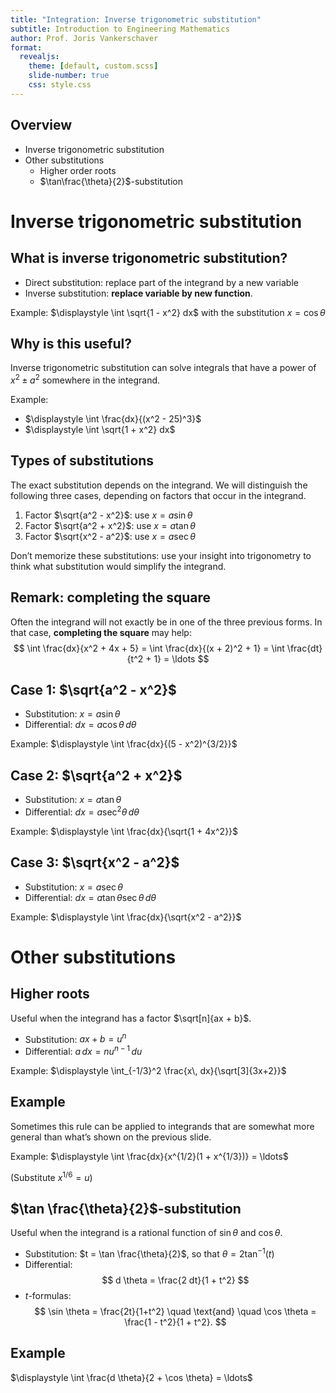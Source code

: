 ```yaml
---
title: "Integration: Inverse trigonometric substitution"
subtitle: Introduction to Engineering Mathematics
author: Prof. Joris Vankerschaver
format:
  revealjs:
    theme: [default, custom.scss]
    slide-number: true
    css: style.css
---
```


## Overview

- Inverse trigonometric substitution
- Other substitutions
  - Higher order roots
  - $\tan\frac{\theta}{2}$-substitution

# Inverse trigonometric substitution

## What is inverse trigonometric substitution?

- Direct substitution: replace part of the integrand by a new variable
- Inverse substitution: **replace variable by new function**.

Example: $\displaystyle \int \sqrt{1 - x^2} dx$ with the substitution $x = \cos \theta$

## Why is this useful?

Inverse trigonometric substitution can solve integrals that have a power of $x^2 \pm a^2$ somewhere in the integrand.

Example:

- $\displaystyle \int \frac{dx}{(x^2 - 25)^3}$
- $\displaystyle \int \sqrt{1 + x^2} dx$

## Types of substitutions

The exact substitution depends on the integrand. We will distinguish the following three cases, depending on factors that occur in the integrand.

1. Factor $\sqrt{a^2 - x^2}$: use $x = a \sin \theta$
2. Factor $\sqrt{a^2 + x^2}$: use $x = a \tan \theta$
3. Factor $\sqrt{x^2 - a^2}$: use $x = a \sec \theta$

Don't memorize these substitutions: use your insight into trigonometry to think what substitution would simplify the integrand.

## Remark: completing the square

Often the integrand will not exactly be in one of the three previous forms. In that case, **completing the square** may help:
$$
    \int \frac{dx}{x^2 + 4x + 5} = \int \frac{dx}{(x + 2)^2 + 1} = \int \frac{dt}{t^2 + 1} = \ldots
$$

## Case 1: $\sqrt{a^2 - x^2}$

- Substitution: $x = a \sin \theta$
- Differential: $dx = a \cos \theta \, d \theta$

Example: $\displaystyle \int \frac{dx}{(5 - x^2)^{3/2}}$

## Case 2: $\sqrt{a^2 + x^2}$

- Substitution: $x = a \tan \theta$
- Differential: $dx = a \sec^2 \theta \, d \theta$

Example: $\displaystyle \int \frac{dx}{\sqrt{1 + 4x^2}}$

## Case 3: $\sqrt{x^2 - a^2}$

- Substitution: $x = a \sec \theta$
- Differential: $dx = a \tan \theta \sec \theta \, d \theta$

Example: $\displaystyle \int \frac{dx}{\sqrt{x^2 - a^2}}$

# Other substitutions

## Higher roots

Useful when the integrand has a factor $\sqrt[n]{ax + b}$.

- Substitution: $ax + b = u^n$
- Differential: $a \, dx = n u^{n-1} \, du$

Example: $\displaystyle \int_{-1/3}^2 \frac{x\, dx}{\sqrt[3]{3x+2}}$

## Example

Sometimes this rule can be applied to integrands that are somewhat more general than what's shown on the previous slide.

Example: $\displaystyle \int \frac{dx}{x^{1/2}(1 + x^{1/3})} = \ldots$

(Substitute $x^{1/6} = u$)

## $\tan \frac{\theta}{2}$-substitution

Useful when the integrand is a rational function of $\sin \theta$ and $\cos \theta$.

- Substitution: $t = \tan \frac{\theta}{2}$, so that $\theta = 2\tan^{-1}(t)$
- Differential: 
$$
d \theta = \frac{2 dt}{1 + t^2}
$$
- $t$-formulas:
$$
    \sin \theta = \frac{2t}{1+t^2} \quad \text{and} \quad \cos \theta = \frac{1 - t^2}{1 + t^2}.
$$

## Example

$\displaystyle \int \frac{d \theta}{2 + \cos \theta} = \ldots$
